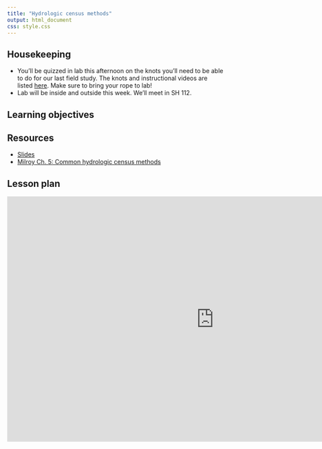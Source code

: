 ```yaml
---
title: "Hydrologic census methods"
output: html_document
css: style.css
---
```

## Housekeeping

* You'll be quizzed in lab this afternoon on the knots you'll need to be able to do for our last field study. The knots and instructional videos are listed [here](https://mrne392.github.io/assessment/knot-tying.html). Make sure to bring your rope to lab!
* Lab will be inside and outside this week. We'll meet in SH 112.

## Learning objectives

## Resources

* [Slides](https://docs.google.com/presentation/d/1sIrZL6Fxyqdylbri1dLfOKgNj2d8rXkOy3nWjZVp8kQ)
* [Milroy Ch. 5: Common hydrologic census methods](https://mrne392.github.io/lesson-plans/readings/Milroy_Ch5.pdf)

## Lesson plan

<iframe src="https://docs.google.com/presentation/d/1sIrZL6Fxyqdylbri1dLfOKgNj2d8rXkOy3nWjZVp8kQ/embed?start=false&loop=false&delayms=3000" frameborder="0" width="960" height="569" allowfullscreen="true" mozallowfullscreen="true" webkitallowfullscreen="true" data-external="1"></iframe>
